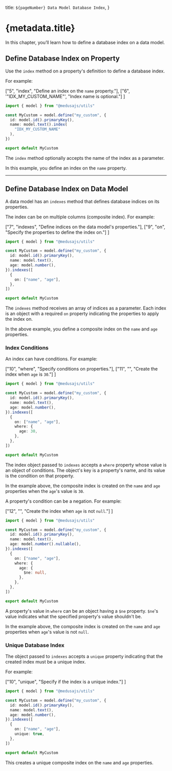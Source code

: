   title: `${pageNumber} Data Model Database Index`,
}

# {metadata.title}

In this chapter, you’ll learn how to define a database index on a data model.

## Define Database Index on Property

Use the `index` method on a property's definition to define a database index.

For example:

  ["5", "index", "Define an index on the `name` property."],
  ["6", '"IDX_MY_CUSTOM_NAME"', "Index name is optional."]
]

```ts highlights={highlights}
import { model } from "@medusajs/utils"

const MyCustom = model.define("my_custom", {
  id: model.id().primaryKey(),
  name: model.text().index(
    "IDX_MY_CUSTOM_NAME"
  ),
})

export default MyCustom
```

The `index` method optionally accepts the name of the index as a parameter.

In this example, you define an index on the `name` property.

---

## Define Database Index on Data Model

A data model has an `indexes` method that defines database indices on its properties.

The index can be on multiple columns (composite index). For example:

  ["7", "indexes", "Define indices on the data model's properties."],
  ["9", "on", "Specify the properties to define the index on."]
]

```ts highlights={dataModelIndexHighlights}
import { model } from "@medusajs/utils"

const MyCustom = model.define("my_custom", {
  id: model.id().primaryKey(),
  name: model.text(),
  age: model.number(),
}).indexes([
  {
    on: ["name", "age"],
  },
])

export default MyCustom
```

The `indexes` method receives an array of indices as a parameter. Each index is an object with a required `on` property indicating the properties to apply the index on.

In the above example, you define a composite index on the `name` and `age` properties.

### Index Conditions

An index can have conditions. For example:

  ["10", "where", "Specify conditions on properties."],
  ["11", "", "Create the index when `age` is `30`."]
]

```ts highlights={conditionHighlights}
import { model } from "@medusajs/utils"

const MyCustom = model.define("my_custom", {
  id: model.id().primaryKey(),
  name: model.text(),
  age: model.number(),
}).indexes([
  {
    on: ["name", "age"],
    where: {
      age: 30,
    },
  },
])

export default MyCustom
```

The index object passed to `indexes` accepts a `where` property whose value is an object of conditions. The object's key is a property's name, and its value is the condition on that property.

In the example above, the composite index is created on the `name` and `age` properties when the `age`'s value is `30`.

A property's condition can be a negation. For example:

  ["12", "", "Create the index when `age` is not `null`."]
]

```ts highlights={negationHighlights}
import { model } from "@medusajs/utils"

const MyCustom = model.define("my_custom", {
  id: model.id().primaryKey(),
  name: model.text(),
  age: model.number().nullable(),
}).indexes([
  {
    on: ["name", "age"],
    where: {
      age: {
        $ne: null,
      },
    },
  },
])

export default MyCustom
```

A property's value in `where` can be an object having a `$ne` property. `$ne`'s value indicates what the specified property's value shouldn't be.

In the example above, the composite index is created on the `name` and `age` properties when `age`'s value is not `null`.

### Unique Database Index

The object passed to `indexes` accepts a `unique` property indicating that the created index must be a unique index.

For example:

  ["10", "unique", "Specify if the index is a unique index."]
]

```ts highlights={uniqueHighlights}
import { model } from "@medusajs/utils"

const MyCustom = model.define("my_custom", {
  id: model.id().primaryKey(),
  name: model.text(),
  age: model.number(),
}).indexes([
  {
    on: ["name", "age"],
    unique: true,
  },
])

export default MyCustom
```

This creates a unique composite index on the `name` and `age` properties.